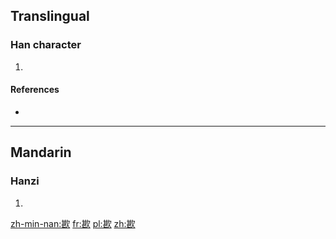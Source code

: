 ==Translingual==

===Han character===
{{Han char|rn=76|rad=欠|as=09|sn=13|four=47782|canj=TVNO}}

# {{defn|Han|sort=欠09}}

====References====
* {{Han ref|kx=0569.180|dkj=16126|dj=0958.030|hdz=32144.110|uh=6B41|ud=27457|bh=DDFA|bd=56826}}

----

==Mandarin==

===Hanzi===
{{cmn-hanzi|pin=[[kǎn]] ([[kan3]])|wg=k'an<sup>3</sup>}}

# {{defn|lang=cmn|sort=欠09}}

[[zh-min-nan:歁]]
[[fr:歁]]
[[pl:歁]]
[[zh:歁]]